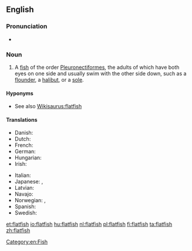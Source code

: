 {{wikipedia}}
==English==

===Pronunciation===
* {{audio|en-us-flatfish.ogg|Audio (US)}}

===Noun===
{{en-noun|flatfish|flatfishes}}

# A [[fish]] of the order [[Pleuronectiformes]], the adults of which have both eyes on one side and usually swim with the other side down, such as a [[flounder]], a [[halibut]], or a [[sole]].

====Hyponyms====
* See also [[Wikisaurus:flatfish]]

====Translations====
{{trans-top|fish}}
* Danish: {{t|da|fladfisk|c}}
* Dutch: {{t+|nl|platvis|m}}
* French: {{t+|fr|poisson plat|m}}
* German: {{t+|de|Plattfisch|m}}
* Hungarian: {{t+|hu|lepényhal}}
* Irish: {{t|ga|leadhbóg|f}}
{{trans-mid}}
* Italian: {{t+|it|rombo|m}}
* Japanese: {{t+|ja|鰈|tr=karei}}, {{t+|ja|カレイ|tr=karei}}
* Latvian: {{t+|lv|plekste|f}}
* Navajo: {{t|nv|łóóʼtʼą́hí}}
* Norwegian: {{t|no|flatfisk|m}}, {{t|no|flyndrefisk|m}}
* Spanish: {{t|es|pez plano|m}}
* Swedish: {{t|sv|plattfisk}}
{{trans-bottom}}

[[Category:en:Fish]]

[[et:flatfish]]
[[io:flatfish]]
[[hu:flatfish]]
[[nl:flatfish]]
[[pl:flatfish]]
[[fi:flatfish]]
[[ta:flatfish]]
[[zh:flatfish]]
